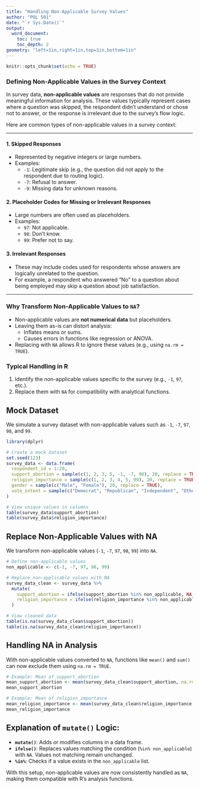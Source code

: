 ---
title: "Handling Non-Applicable Survey Values"
author: "POL 501"
date: "`r Sys.Date()`"
output: 
  word_document:
    toc: true
    toc_depth: 2
geometry: "left=1in,right=1in,top=1in,bottom=1in"
---


```{r setup, include=FALSE}
knitr::opts_chunk$set(echo = TRUE)
```

### **Defining Non-Applicable Values in the Survey Context**

In survey data, **non-applicable values** are responses that do not provide meaningful information for analysis. These values typically represent cases where a question was skipped, the respondent didn't understand or chose not to answer, or the response is irrelevant due to the survey's flow logic.

Here are common types of non-applicable values in a survey context:

---

#### **1. Skipped Responses**
   - Represented by negative integers or large numbers.
   - Examples:
     - `-1`: Legitimate skip (e.g., the question did not apply to the respondent due to routing logic).
     - `-7`: Refusal to answer.
     - `-9`: Missing data for unknown reasons.

#### **2. Placeholder Codes for Missing or Irrelevant Responses**
   - Large numbers are often used as placeholders.
   - Examples:
     - `97`: Not applicable.
     - `98`: Don’t know.
     - `99`: Prefer not to say.

#### **3. Irrelevant Responses**
   - These may include codes used for respondents whose answers are logically unrelated to the question.
   - For example, a respondent who answered "No" to a question about being employed may skip a question about job satisfaction.

---

### **Why Transform Non-Applicable Values to `NA`?**
- Non-applicable values are **not numerical data** but placeholders.
- Leaving them as-is can distort analysis:
  - Inflates means or sums.
  - Causes errors in functions like regression or ANOVA.
- Replacing with `NA` allows R to ignore these values (e.g., using `na.rm = TRUE`).

### **Typical Handling in R**
1. Identify the non-applicable values specific to the survey (e.g., `-1`, `97`, etc.).
2. Replace them with `NA` for compatibility with analytical functions. 


## Mock Dataset

We simulate a survey dataset with non-applicable values such as `-1`, `-7`, `97`, `98`, and `99`.

```{r mock-data}
library(dplyr)

# Create a mock dataset
set.seed(123)
survey_data <- data.frame(
  respondent_id = 1:20,
  support_abortion = sample(c(1, 2, 3, 5, -1, -7, 98), 20, replace = TRUE),
  religion_importance = sample(c(1, 2, 3, 4, 5, 99), 20, replace = TRUE),
  gender = sample(c("Male", "Female"), 20, replace = TRUE),
  vote_intent = sample(c("Democrat", "Republican", "Independent", "Other", NA), 20, replace = TRUE)
)

# View unique values in columns
table(survey_data$support_abortion)
table(survey_data$religion_importance)
```

## Replace Non-Applicable Values with NA

We transform non-applicable values (`-1`, `-7`, `97`, `98`, `99`) into `NA`.

```{r replace-na}
# Define non-applicable values
non_applicable <- c(-1, -7, 97, 98, 99)

# Replace non-applicable values with NA
survey_data_clean <- survey_data %>%
  mutate(
    support_abortion = ifelse(support_abortion %in% non_applicable, NA, support_abortion),
    religion_importance = ifelse(religion_importance %in% non_applicable, NA, religion_importance)
  )

# View cleaned data
table(is.na(survey_data_clean$support_abortion))
table(is.na(survey_data_clean$religion_importance))
```

## Handling NA in Analysis

With non-applicable values converted to `NA`, functions like `mean()` and `sum()` can now exclude them using `na.rm = TRUE`.

```{r handle-na}
# Example: Mean of support_abortion
mean_support_abortion <- mean(survey_data_clean$support_abortion, na.rm = TRUE)
mean_support_abortion

# Example: Mean of religion_importance
mean_religion_importance <- mean(survey_data_clean$religion_importance, na.rm = TRUE)
mean_religion_importance
```

## Explanation of `mutate()` Logic:

- **`mutate()`**: Adds or modifies columns in a data frame.
- **`ifelse()`**: Replaces values matching the condition (`%in% non_applicable`) with `NA`. Values not matching remain unchanged.
- **`%in%`**: Checks if a value exists in the `non_applicable` list.

With this setup, non-applicable values are now consistently handled as `NA`, making them compatible with R's analysis functions.